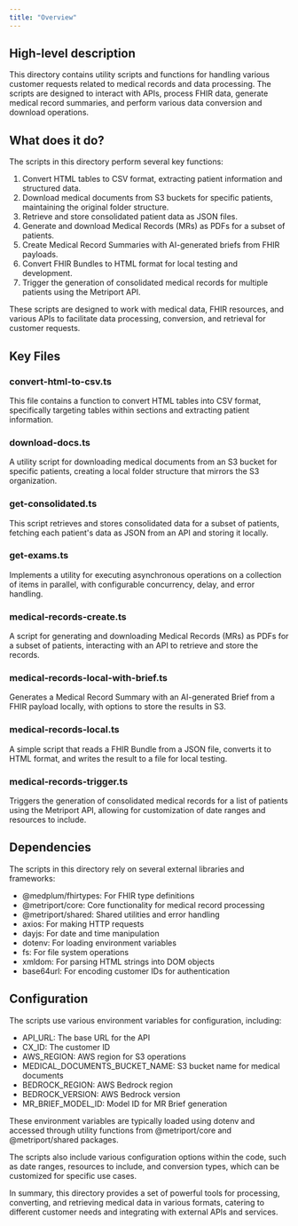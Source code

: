 ```yaml
---
title: "Overview"
---
```


## High-level description
This directory contains utility scripts and functions for handling various customer requests related to medical records and data processing. The scripts are designed to interact with APIs, process FHIR data, generate medical record summaries, and perform various data conversion and download operations.

## What does it do?
The scripts in this directory perform several key functions:

1. Convert HTML tables to CSV format, extracting patient information and structured data.
2. Download medical documents from S3 buckets for specific patients, maintaining the original folder structure.
3. Retrieve and store consolidated patient data as JSON files.
4. Generate and download Medical Records (MRs) as PDFs for a subset of patients.
5. Create Medical Record Summaries with AI-generated briefs from FHIR payloads.
6. Convert FHIR Bundles to HTML format for local testing and development.
7. Trigger the generation of consolidated medical records for multiple patients using the Metriport API.

These scripts are designed to work with medical data, FHIR resources, and various APIs to facilitate data processing, conversion, and retrieval for customer requests.

## Key Files

### convert-html-to-csv.ts
This file contains a function to convert HTML tables into CSV format, specifically targeting tables within sections and extracting patient information.

### download-docs.ts
A utility script for downloading medical documents from an S3 bucket for specific patients, creating a local folder structure that mirrors the S3 organization.

### get-consolidated.ts
This script retrieves and stores consolidated data for a subset of patients, fetching each patient's data as JSON from an API and storing it locally.

### get-exams.ts
Implements a utility for executing asynchronous operations on a collection of items in parallel, with configurable concurrency, delay, and error handling.

### medical-records-create.ts
A script for generating and downloading Medical Records (MRs) as PDFs for a subset of patients, interacting with an API to retrieve and store the records.

### medical-records-local-with-brief.ts
Generates a Medical Record Summary with an AI-generated Brief from a FHIR payload locally, with options to store the results in S3.

### medical-records-local.ts
A simple script that reads a FHIR Bundle from a JSON file, converts it to HTML format, and writes the result to a file for local testing.

### medical-records-trigger.ts
Triggers the generation of consolidated medical records for a list of patients using the Metriport API, allowing for customization of date ranges and resources to include.

## Dependencies
The scripts in this directory rely on several external libraries and frameworks:

- @medplum/fhirtypes: For FHIR type definitions
- @metriport/core: Core functionality for medical record processing
- @metriport/shared: Shared utilities and error handling
- axios: For making HTTP requests
- dayjs: For date and time manipulation
- dotenv: For loading environment variables
- fs: For file system operations
- xmldom: For parsing HTML strings into DOM objects
- base64url: For encoding customer IDs for authentication

## Configuration
The scripts use various environment variables for configuration, including:

- API_URL: The base URL for the API
- CX_ID: The customer ID
- AWS_REGION: AWS region for S3 operations
- MEDICAL_DOCUMENTS_BUCKET_NAME: S3 bucket name for medical documents
- BEDROCK_REGION: AWS Bedrock region
- BEDROCK_VERSION: AWS Bedrock version
- MR_BRIEF_MODEL_ID: Model ID for MR Brief generation

These environment variables are typically loaded using dotenv and accessed through utility functions from @metriport/core and @metriport/shared packages.

The scripts also include various configuration options within the code, such as date ranges, resources to include, and conversion types, which can be customized for specific use cases.

In summary, this directory provides a set of powerful tools for processing, converting, and retrieving medical data in various formats, catering to different customer needs and integrating with external APIs and services.